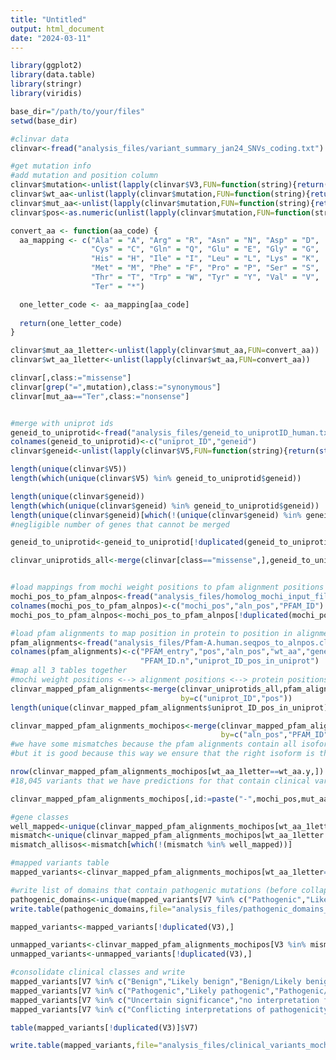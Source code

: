```yaml
---
title: "Untitled"
output: html_document
date: "2024-03-11"
---
```


```r

library(ggplot2)
library(data.table)
library(stringr)
library(viridis)

base_dir="/path/to/your/files"
setwd(base_dir)

#clinvar data
clinvar<-fread("analysis_files/variant_summary_jan24_SNVs_coding.txt")

#get mutation info
#add mutation and position column
clinvar$mutation<-unlist(lapply(clinvar$V3,FUN=function(string){return(strsplit(string,split=" ")[[1]][2])}))
clinvar$wt_aa<-unlist(lapply(clinvar$mutation,FUN=function(string){return(str_sub(string,4,6)[[1]][1])}))
clinvar$mut_aa<-unlist(lapply(clinvar$mutation,FUN=function(string){return(str_sub(string,-4,-2)[[1]][1])}))
clinvar$pos<-as.numeric(unlist(lapply(clinvar$mutation,FUN=function(string){return(str_sub(string,7,-5)[[1]][1])})))

convert_aa <- function(aa_code) {
  aa_mapping <- c("Ala" = "A", "Arg" = "R", "Asn" = "N", "Asp" = "D", 
                  "Cys" = "C", "Gln" = "Q", "Glu" = "E", "Gly" = "G", 
                  "His" = "H", "Ile" = "I", "Leu" = "L", "Lys" = "K", 
                  "Met" = "M", "Phe" = "F", "Pro" = "P", "Ser" = "S", 
                  "Thr" = "T", "Trp" = "W", "Tyr" = "Y", "Val" = "V",
                  "Ter" = "*")

  one_letter_code <- aa_mapping[aa_code]
 
  return(one_letter_code)
}

clinvar$mut_aa_1letter<-unlist(lapply(clinvar$mut_aa,FUN=convert_aa))
clinvar$wt_aa_1letter<-unlist(lapply(clinvar$wt_aa,FUN=convert_aa))

clinvar[,class:="missense"]
clinvar[grep("=",mutation),class:="synonymous"]
clinvar[mut_aa=="Ter",class:="nonsense"]


#merge with uniprot ids
geneid_to_uniprotid<-fread("analysis_files/geneid_to_uniprotID_human.txt",header=FALSE)
colnames(geneid_to_uniprotid)<-c("uniprot_ID","geneid")
clinvar$geneid<-unlist(lapply(clinvar$V5,FUN=function(string){return(str_split(string,c(";","-"))[[1]][1])}))

length(unique(clinvar$V5))
length(which(unique(clinvar$V5) %in% geneid_to_uniprotid$geneid))

length(unique(clinvar$geneid))
length(which(unique(clinvar$geneid) %in% geneid_to_uniprotid$geneid))
length(unique(clinvar$geneid)[which(!(unique(clinvar$geneid) %in% geneid_to_uniprotid$geneid))])
#negligible number of genes that cannot be merged

geneid_to_uniprotid<-geneid_to_uniprotid[!duplicated(geneid_to_uniprotid),]

clinvar_uniprotids_all<-merge(clinvar[class=="missense",],geneid_to_uniprotid,by="geneid",allow.cartesian = TRUE)


#load mappings from mochi weight positions to pfam alignment positions
mochi_pos_to_pfam_alnpos<-fread("analysis_files/homolog_mochi_input_files/mochi_alnpos_to_pfam_alnpos.txt")
colnames(mochi_pos_to_pfam_alnpos)<-c("mochi_pos","aln_pos","PFAM_ID")
mochi_pos_to_pfam_alnpos<-mochi_pos_to_pfam_alnpos[!duplicated(mochi_pos_to_pfam_alnpos),]

#load pfam alignments to map position in protein to position in alignment
pfam_alignments<-fread("analysis_files/Pfam-A.human.seqpos_to_alnpos.clinvargenes.PFAM_IDs_fitted")
colnames(pfam_alignments)<-c("PFAM_entry","pos","aln_pos","wt_aa","gene_ID","uniprot_ID","PFAM_ID",
                             "PFAM_ID.n","uniprot_ID_pos_in_uniprot")
#map all 3 tables together
#mochi weight positions <--> alignment positions <--> protein positions
clinvar_mapped_pfam_alignments<-merge(clinvar_uniprotids_all,pfam_alignments,
                                      by=c("uniprot_ID","pos"))
length(unique(clinvar_mapped_pfam_alignments$uniprot_ID_pos_in_uniprot))

clinvar_mapped_pfam_alignments_mochipos<-merge(clinvar_mapped_pfam_alignments,mochi_pos_to_pfam_alnpos,
                                               by=c("aln_pos","PFAM_ID"))
#we have some mismatches because the pfam alignments contain all isoforms of a protein and typically the positions are slightly different
#but it is good because this way we ensure that the right isoform is there

nrow(clinvar_mapped_pfam_alignments_mochipos[wt_aa_1letter==wt_aa.y,])
#18,045 variants that we have predictions for that contain clinical variants

clinvar_mapped_pfam_alignments_mochipos[,id:=paste("-",mochi_pos,mut_aa_1letter,sep="")]

#gene classes
well_mapped<-unique(clinvar_mapped_pfam_alignments_mochipos[wt_aa_1letter==wt_aa.y,]$V3)
mismatch<-unique(clinvar_mapped_pfam_alignments_mochipos[wt_aa_1letter!=wt_aa.y,]$V3)
mismatch_allisos<-mismatch[which(!(mismatch %in% well_mapped))]

#mapped variants table
mapped_variants<-clinvar_mapped_pfam_alignments_mochipos[wt_aa_1letter==wt_aa.y,]

#write list of domains that contain pathogenic mutations (before collapsing)
pathogenic_domains<-unique(mapped_variants[V7 %in% c("Pathogenic","Likely pathogenic","Pathogenic/Likely pathogenic","Likely risk allele","risk factor","Likely pathogenic/Likely risk allele","Pathogenic; risk factor","Affects"),]$PFAM_entry)
write.table(pathogenic_domains,file="analysis_files/pathogenic_domains_directmerge_PFAM_entries.txt",row.names = FALSE, col.names = FALSE)

mapped_variants<-mapped_variants[!duplicated(V3),]

unmapped_variants<-clinvar_mapped_pfam_alignments_mochipos[V3 %in% mismatch_allisos, ]
unmapped_variants<-unmapped_variants[!duplicated(V3),]

#consolidate clinical classes and write
mapped_variants[V7 %in% c("Benign","Likely benign","Benign/Likely benign"),clinical_class:="Benign"]
mapped_variants[V7 %in% c("Pathogenic","Likely pathogenic","Pathogenic/Likely pathogenic","Likely risk allele","risk factor","Likely pathogenic/Likely risk allele","Pathogenic; risk factor","Affects"),clinical_class:="Pathogenic"]
mapped_variants[V7 %in% c("Uncertain significance","no interpretation for the single variant","not provided","Uncertain significance/Uncertain risk allele"),clinical_class:="VUS"]
mapped_variants[V7 %in% c("Conflicting interpretations of pathogenicity"),clinical_class:="Conflicting"]

table(mapped_variants[!duplicated(V3)]$V7)

write.table(mapped_variants,file="analysis_files/clinical_variants_mochi_inferred_clinvar_labels.txt")


```

